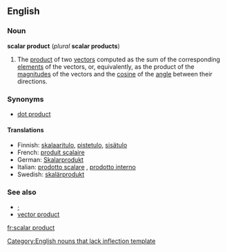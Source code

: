 ==English==
{{wikipedia}}

===Noun===
'''scalar product''' (''plural'' '''scalar products''')

# {{vector}} The [[product]] of two [[vector]]s computed as the sum of the corresponding [[element]]s of the vectors, or, equivalently, as the product of the [[magnitude]]s of the vectors and the [[cosine]] of the [[angle]] between their directions.

===Synonyms===
*[[dot product]]

====Translations====
{{rfc-level|Translations at L4+ not in L3 POS section (AutoFormat would have corrected level of Synonyms)}}
*Finnish: [[skalaaritulo]], [[pistetulo]], [[sisätulo]]
*French: [[produit scalaire]] {{m}}
*German: [[Skalarprodukt]] {{n}}
*Italian: [[prodotto scalare]] {{m}}, [[prodotto interno]] {{m}}
*Swedish: [[skalärprodukt]] {{c}}

===See also===
*[[·]]
*[[vector product]]

[[Category:English nouns that lack inflection template]]

[[fr:scalar product]]